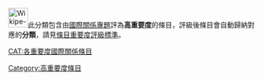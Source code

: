 [[File:Wikipe-tan_head.png|40px]]此分類包含由[[WikiProject:國際關係|國際關係專題]]評為'''高重要度'''的條目，評級後條目會自動歸納對應的'''分類'''，請見[[WikiProject:國際關係/評級|條目重要度評級標準]]。
{{catmore1|[[WikiProject:國際關係|WikiProject:國際關係]]}}
{{Articles by Importance|topic=國際關係|project=國際關係|format=toc}}
{{empty category}}

[[CAT:各重要度國際關係條目‎|CAT:各重要度國際關係條目‎]]
[[Category:高重要度條目|Category:高重要度條目]]